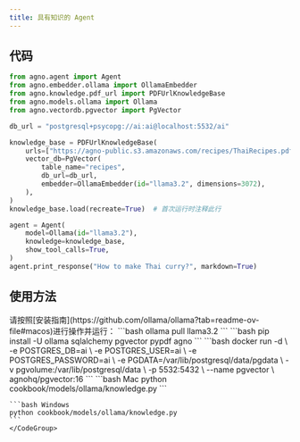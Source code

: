 ```yaml
---
title: 具有知识的 Agent
---
```


## 代码

```python cookbook/models/ollama/knowledge.py
from agno.agent import Agent
from agno.embedder.ollama import OllamaEmbedder
from agno.knowledge.pdf_url import PDFUrlKnowledgeBase
from agno.models.ollama import Ollama
from agno.vectordb.pgvector import PgVector

db_url = "postgresql+psycopg://ai:ai@localhost:5532/ai"

knowledge_base = PDFUrlKnowledgeBase(
    urls=["https://agno-public.s3.amazonaws.com/recipes/ThaiRecipes.pdf"],
    vector_db=PgVector(
        table_name="recipes",
        db_url=db_url,
        embedder=OllamaEmbedder(id="llama3.2", dimensions=3072),
    ),
)
knowledge_base.load(recreate=True)  # 首次运行时注释此行

agent = Agent(
    model=Ollama(id="llama3.2"),
    knowledge=knowledge_base,
    show_tool_calls=True,
)
agent.print_response("How to make Thai curry?", markdown=True)
```

## 使用方法

<Steps>
  <Snippet file="create-venv-step.mdx" />

  <Step title="安装 Ollama">
    请按照[安装指南](https://github.com/ollama/ollama?tab=readme-ov-file#macos)进行操作并运行：
    ```bash
    ollama pull llama3.2
    ```
  </Step>

  <Step title="安装库">
    ```bash
    pip install -U ollama sqlalchemy pgvector pypdf agno
    ```
  </Step>

  <Step title="运行 PgVector">
    ```bash
    docker run -d \
      -e POSTGRES_DB=ai \
      -e POSTGRES_USER=ai \
      -e POSTGRES_PASSWORD=ai \
      -e PGDATA=/var/lib/postgresql/data/pgdata \
      -v pgvolume:/var/lib/postgresql/data \
      -p 5532:5432 \
      --name pgvector \
      agnohq/pgvector:16
    ```
  </Step>

  <Step title="运行 Agent">
    <CodeGroup>
    ```bash Mac
    python cookbook/models/ollama/knowledge.py
    ```

    ```bash Windows
    python cookbook/models/ollama/knowledge.py
    ```
    </CodeGroup>
  </Step>
</Steps>